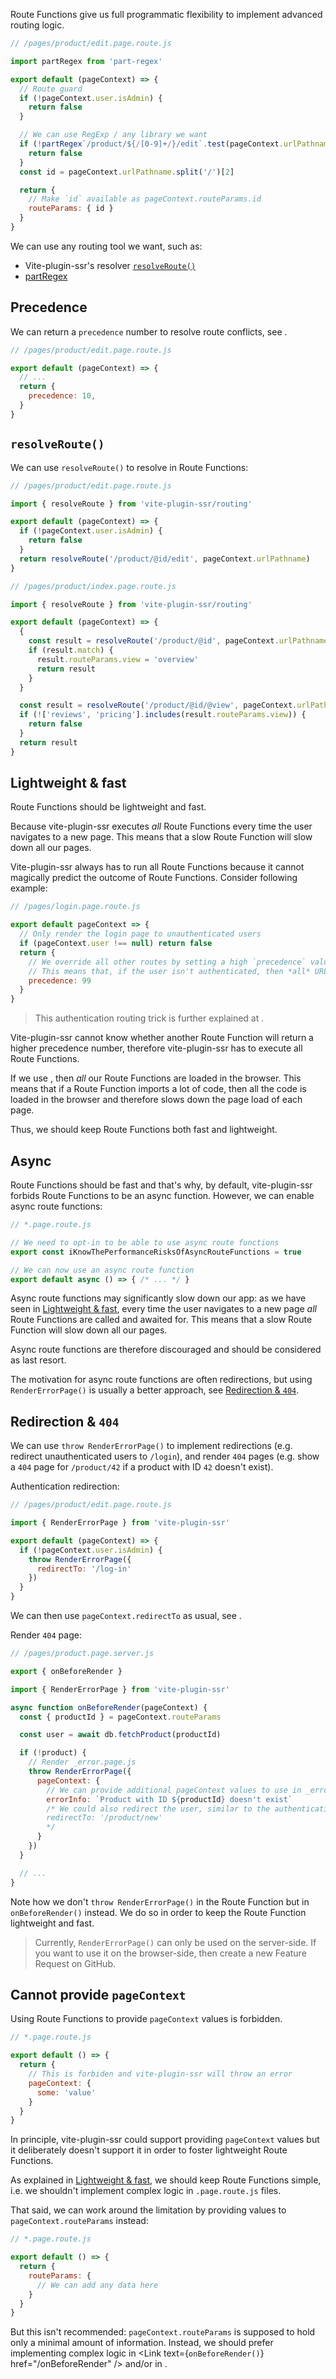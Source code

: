 
Route Functions give us full programmatic flexibility to implement advanced routing logic.

```js
// /pages/product/edit.page.route.js

import partRegex from 'part-regex'

export default (pageContext) => {
  // Route guard
  if (!pageContext.user.isAdmin) {
    return false
  }

  // We can use RegExp / any library we want
  if (!partRegex`/product/${/[0-9]+/}/edit`.test(pageContext.urlPathname)) {
    return false
  }
  const id = pageContext.urlPathname.split('/')[2]

  return {
    // Make `id` available as pageContext.routeParams.id
    routeParams: { id }
  }
}
```

We can use any routing tool we want, such as:
 - Vite-plugin-ssr's <Link text="Route String" href="/route-string" /> resolver [`resolveRoute()`](#resolveroute)
 - [partRegex](https://github.com/brillout/part-regex)


## Precedence

We can return a `precedence` number to resolve route conflicts, see <Link href="/routing-precedence" />.

```js
// /pages/product/edit.page.route.js

export default (pageContext) => {
  // ...
  return {
    precedence: 10,
  }
}
```

## `resolveRoute()`

We can use `resolveRoute()` to resolve <Link text="Route Strings" href="/route-string" /> in Route Functions:

```js
// /pages/product/edit.page.route.js

import { resolveRoute } from 'vite-plugin-ssr/routing'

export default (pageContext) => {
  if (!pageContext.user.isAdmin) {
    return false
  }
  return resolveRoute('/product/@id/edit', pageContext.urlPathname)
}
```

```js
// /pages/product/index.page.route.js

import { resolveRoute } from 'vite-plugin-ssr/routing'

export default (pageContext) => {
  {
    const result = resolveRoute('/product/@id', pageContext.urlPathname)
    if (result.match) {
      result.routeParams.view = 'overview'
      return result
    }
  }

  const result = resolveRoute('/product/@id/@view', pageContext.urlPathname)
  if (!['reviews', 'pricing'].includes(result.routeParams.view)) {
    return false
  }
  return result
}
```


## Lightweight & fast

Route Functions should be lightweight and fast.

Because vite-plugin-ssr executes *all* Route Functions every time the user navigates to a new page. This means that a slow Route Function will slow down all our pages.

Vite-plugin-ssr always has to run all Route Functions because it cannot magically predict the outcome of Route Functions. Consider following example:

```js
// /pages/login.page.route.js

export default pageContext => {
  // Only render the login page to unauthenticated users
  if (pageContext.user !== null) return false
  return {
    // We override all other routes by setting a high `precedence` value of `99`.
    // This means that, if the user isn't authenticated, then *all* URLs render the login page.
    precedence: 99
  }
}
```

> This authentication routing trick is further explained at <Link href="/page-redirection#authentication" />.

Vite-plugin-ssr cannot know whether another Route Function will return a higher precedence number, therefore vite-plugin-ssr has to execute all Route Functions.

If we use <Link text="Client Routing" href="/client-routing" />, then *all* our Route Functions are loaded in the browser. This means that if a Route Function imports a lot of code, then all the code is loaded in the browser and therefore slows down the page load of each page.

Thus, we should keep Route Functions both fast and lightweight.


## Async

Route Functions should be fast and that's why, by default, vite-plugin-ssr forbids Route Functions to be an async function. However, we can enable async route functions:

```js
// *.page.route.js

// We need to opt-in to be able to use async route functions
export const iKnowThePerformanceRisksOfAsyncRouteFunctions = true

// We can now use an async route function
export default async () => { /* ... */ }
```

Async route functions may significantly slow down our app: as we have seen in [Lightweight & fast](#lightweight-fast), every time the user navigates to a new page *all* Route Functions are called and awaited for. This means that a slow Route Function will slow down all our pages.

Async route functions are therefore discouraged and should be considered as last resort.

The motivation for async route functions are often redirections, but using `RenderErrorPage()` is usually a better approach, see [Redirection & `404`](#redirection-404).


## Redirection & `404`

We can use `throw RenderErrorPage()` to implement redirections (e.g. redirect unauthenticated users to `/login`), and render `404` pages (e.g. show a `404` page for `/product/42` if a product with ID `42` doesn't exist).

Authentication redirection:

```js
// /pages/product/edit.page.route.js

import { RenderErrorPage } from 'vite-plugin-ssr'

export default (pageContext) => {
  if (!pageContext.user.isAdmin) {
    throw RenderErrorPage({
      redirectTo: '/log-in'
    })
  }
}
```

We can then use `pageContext.redirectTo` as usual, see <Link href="/page-redirection" />.

Render `404` page:

```js
// /pages/product.page.server.js

export { onBeforeRender }

import { RenderErrorPage } from 'vite-plugin-ssr'

async function onBeforeRender(pageContext) {
  const { productId } = pageContext.routeParams

  const user = await db.fetchProduct(productId)

  if (!product) {
    // Render _error.page.js
    throw RenderErrorPage({
      pageContext: {
        // We can provide additional pageContext values to use in _error.page.js
        errorInfo: `Product with ID ${productId} doesn't exist`
        /* We could also redirect the user, similar to the authentication redirection above
        redirectTo: '/product/new'
        */
      }
    })
  }

  // ...
}
```

Note how we don't `throw RenderErrorPage()` in the Route Function but in `onBeforeRender()` instead. We do so in order to keep the Route Function lightweight and fast.

> Currently, `RenderErrorPage()` can only be used on the server-side. If you want to use it on the browser-side, then create a new Feature Request on GitHub.


## Cannot provide `pageContext`

Using Route Functions to provide `pageContext` values is forbidden.

```js
// *.page.route.js

export default () => {
  return {
    // This is forbiden and vite-plugin-ssr will throw an error
    pageContext: {
      some: 'value'
    }
  }
}
```

In principle, vite-plugin-ssr could support providing `pageContext` values but it deliberately doesn't support it in order to foster lightweight Route Functions.

As explained in [Lightweight & fast](#lightweight-fast), we should keep Route Functions simple, i.e. we shouldn't implement complex logic in `.page.route.js` files.

That said, we can work around the limitation by providing values to `pageContext.routeParams` instead:

```js
// *.page.route.js

export default () => {
  return {
    routeParams: {
      // We can add any data here
    }
  }
}
```

But this isn't recommended: `pageContext.routeParams` is supposed to hold only a minimal amount of information. Instead, we should prefer implementing complex logic in <Link text={<code>onBeforeRender()</code>} href="/onBeforeRender" /> and/or in <Link text="custom exports/hooks" href="/exports" />.
